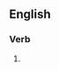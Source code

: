 ==English==

===Verb===
{{head|en|verb form}}

# {{present participle of|fuddle-duddle|lang=en|nocat=1}}